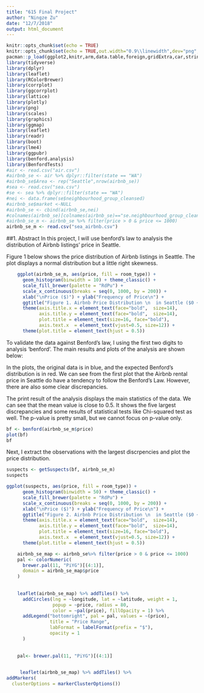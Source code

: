 ```yaml
---
title: "615 Final Project"
author: "Ningze Zu"
date: "12/7/2018"
output: html_document
---
```

```r
knitr::opts_chunk$set(echo = TRUE)
knitr::opts_chunk$set(echo = TRUE,out.width="0.9\\linewidth",dev="png",fig.align  = 'center')
pacman::p_load(ggplot2,knitr,arm,data.table,foreign,gridExtra,car,stringr,rstan,zoo)
library(tidyverse)
library(dplyr)
library(leaflet)
library(RColorBrewer)
library(corrplot)
library(ggcorrplot)
library(lattice)
library(plotly)
library(png)
library(scales)
library(graphics)
library(ggmap)
library(leaflet)
library(readr)
library(boot)
library(lme4)
library(ggpubr)
library(benford.analysis)
library(BenfordTests)
#air <- read.csv("air.csv")
#airbnb_se <- air %>% dplyr::filter(state == "WA")
#airbnb_se$Area <- rep("Seattle",nrow(airbnb_se))
#sea <- read.csv("sea.csv")
#se <- sea %>% dplyr::filter(state == "WA")
#nei <- data.frame(se$neighbourhood_group_cleansed)
#airbnb_se$market <-NULL
#airbnb_se <- cbind(airbnb_se,nei)
#colnames(airbnb_se)[colnames(airbnb_se)=="se.neighbourhood_group_cleansed"] <- "neighbourhood"
#airbnb_se_m <- airbnb_se %>% filter(price > 0 & price <= 1000) 
airbnb_se_m <- read.csv("sea_airbnb.csv")
```

##1. Abstract
In this project, I will use benford's law to analysis the distribution of Airbnb listings' price in Seattle. 


Figure 1 below shows the price distribution of Airbnb listings in Seattle. The plot displays a normal distribution but a little right skewness. 

```r
    ggplot(airbnb_se_m, aes(price, fill = room_type)) + 
      geom_histogram(binwidth = 10) + theme_classic() +   
      scale_fill_brewer(palette = "RdPu") + 
      scale_x_continuous(breaks = seq(0, 1000, by = 200)) + 
      xlab("\nPrice ($)") + ylab("Frequency of Price\n") + 
      ggtitle("Figure 1. Airbnb Price Distribution \n  in Seattle ($0 ~$1000)") + 
      theme(axis.title.x = element_text(face="bold",  size=14), 
            axis.title.y = element_text(face="bold",  size=14),
            plot.title = element_text(size=16, face="bold"),  
            axis.text.x  = element_text(vjust=0.5, size=12)) +
      theme(plot.title = element_text(hjust = 0.5)) 
```

To validate the data against Benford's law, I using the first two digits to analysis 'benford'. The main results and plots of the analysis are shown below: 

In the plots, the original data is in blue, and the expected Benford's distribution is in red. We can see from the first plot that the Airbnb rental price in Seattle do have a tendency to follow the Benford's Law. However, there are also some clear discrepancies.

The print result of the analysis displays the main statistics of the data. We can see that the mean value is close to 0.5. It shows the five largest discrepancies and some results of statistical tests like Chi-squared test as well. The p-value is pretty small, but we cannot focus on p-value only. 

```r
bf <- benford(airbnb_se_m$price)
plot(bf)
bf
```

Next, I extract the observations with the largest discrpencies and plot the price  distribution. 
```r
suspects <- getSuspects(bf, airbnb_se_m)
suspects
```

```r
ggplot(suspects, aes(price, fill = room_type)) + 
      geom_histogram(binwidth = 50) + theme_classic() +   
      scale_fill_brewer(palette = "RdPu") + 
      scale_x_continuous(breaks = seq(0, 1000, by = 200)) + 
      xlab("\nPrice ($)") + ylab("Frequency of Price\n") + 
      ggtitle("Figure 2. Airbnb Price Distribution \n  in Seattle ($0 ~$1000)") + 
      theme(axis.title.x = element_text(face="bold",  size=14), 
            axis.title.y = element_text(face="bold",  size=14),
            plot.title = element_text(size=16, face="bold"),  
            axis.text.x  = element_text(vjust=0.5, size=12)) +
      theme(plot.title = element_text(hjust = 0.5)) 
```












```r
    airbnb_se_map <- airbnb_se%>% filter(price > 0 & price <= 1000)
    pal <- colorNumeric(
      brewer.pal(11, "PiYG")[(4:1)],
      domain = airbnb_se_map$price
    )
  
    
    leaflet(airbnb_se_map) %>% addTiles() %>%
      addCircles(lng = ~longitude, lat = ~latitude, weight = 1,
                 popup = ~price, radius = 80, 
                 color = ~pal(price), fillOpacity = 1) %>%
      addLegend("bottomright", pal = pal, values = ~(price),
                title = "Price Range",
                labFormat = labelFormat(prefix = "$"),
                opacity = 1
      )
    
    
    pal<- brewer.pal(11, "PiYG")[(4:1)]

    
     leaflet(airbnb_se_map) %>% addTiles() %>%
addMarkers(
  clusterOptions = markerClusterOptions())
```

